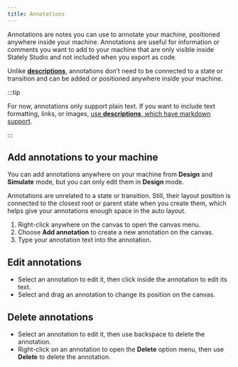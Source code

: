 ```yaml
---
title: Annotations
---
```



Annotations are notes you can use to annotate your machine, positioned anywhere inside your machine. Annotations are useful for information or comments you want to add to your machine that are only visible inside Stately Studio and not included when you export as code.

<EmbedMachine embedURL="https://stately.ai/registry/editor/embed/5b170468-d66a-4136-84c8-676c8fea82e8?machineId=7879be19-d267-4e75-9a7d-6a870d540257" name="Annotated dog walk machine" />

Unlike [**descriptions**](descriptions.mdx), annotations don’t need to be connected to a state or transition and can be added or positioned anywhere inside your machine.

:::tip

For now, annotations only support plain text. If you want to include text formatting, links, or images, [use **descriptions**, which have markdown support](descriptions.mdx).

:::

## Add annotations to your machine

You can add annotations anywhere on your machine from **Design** and **Simulate** mode, but you can only edit them in **Design** mode.

Annotations are unrelated to a state or transition. Still, their layout position is connected to the closest root or parent state when you create them, which helps give your annotations enough space in the auto layout.

1. Right-click anywhere on the canvas to open the canvas menu.
2. Choose **Add annotation** to create a new annotation on the canvas.
3. Type your annotation text into the annotation.

## Edit annotations

- Select an annotation to edit it, then click inside the annotation to edit its text.
- Select and drag an annotation to change its position on the canvas.

## Delete annotations

- Select an annotation to edit it, then use backspace to delete the annotation.
- Right-click on an annotation to open the **Delete** option menu, then use **Delete** to delete the annotation.